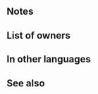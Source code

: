 {{Weapon Infobox
|tagid=SID_白き夢のかけら
|intID=2876
|exclusive=1
|weaponType=Dagger
|cost=400
|might=14
|range=2
|effect=Grants Res+3. If【Penalty】is active on any foes within 3 rows or 3 columns centered on unit, inflicts Atk-5 on those foes during combat.<br>Effect:【Dagger ７】<br><br>【Penalty】<br>All effects that last "on foe through its next action." Includes penalties inflicted by a skill like Panic or Threaten and negative status effects (preventing counterattacks, restricting movement, or the effects of a skill like Triangle Adept or Guard).<br><br>【Dagger ７】<br>After combat, if unit attacked, inflicts Def/Res-７ on target and foes within 2 spaces of target through their next actions.
|statModifiers=0,14,0,0,3
|required=Silver Dagger
|properties=
}}
==Notes==
{{Temporary debuffs}}
{{EffectfromPenalty|temporary debuffs}}
{{FoesCombatEffect|temporary debuffs}}
{{IfUnitAttacked}}
{{Penalties}}
==List of owners==
{{Skill Hero List}}
==In other languages==
{{OtherLanguages
|japanese=白き夢のかけら
|german=Traumflocke
|spanishEU=Copo de sueño
|spanishLA=Copo de sueño
|french=Flocon de rêve
|italian=Fiocco di sogno
|chineseTW=白色夢境的碎片
|portuguese=Floco de sonhos
}}
==See also==
{{See also skills|cond=Description LIKE '%foes within 3 columns or 3 rows%' OR (Description LIKE '%inflicts%cardinal%during combat%'  OR Description LIKE '%rows%inflicts%during combat%' OR Description LIKE '%columns%inflicts%during combat%' AND Description NOT LIKE '%inflicts%deals%damage%') AND WikiName NOT LIKE '%ruse%'|columns=3}}
{{Weapons Navbox}}